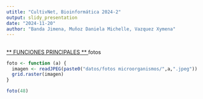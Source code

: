 ```yaml
---
utitle: "CultivNet, Bioinformática 2024-2"
output: slidy_presentation
date: "2024-11-20"
author: "Banda Jimena, Muñoz Daniela Michelle, Vazquez Xymena"
---
```


## 

<u>** FUNCIONES PRINCIPALES ** </u>
fotos

```r
foto <- function (a) {
  imagen <- readJPEG(paste0("datos/fotos microorganismos/",a,".jpeg"))
  grid.raster(imagen)
}

foto(48)
```


##


